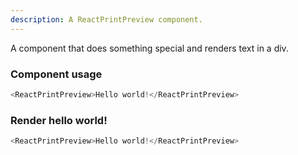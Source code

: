 ```yaml
---
description: A ReactPrintPreview component.
---
```



A component that does something special and renders text in a div.

### Component usage
```js
<ReactPrintPreview>Hello world!</ReactPrintPreview>
```

### Render hello world!

```js live
<ReactPrintPreview>Hello world!</ReactPrintPreview>
```
